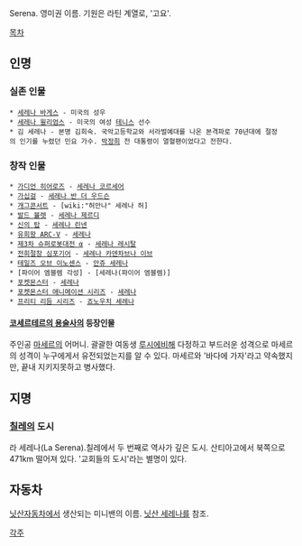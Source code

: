 Serena. 영미권 이름. 기원은 라틴 계열로, '고요'.

[[목차]]

== 인명 ==
=== 실존 인물 ===
 * [[세레나 바게스]] - 미국의 성우
 * [[세레나 윌리엄스]] - 미국의 여성 [[테니스]] 선수 
 * 김 세레나 - 본명 김희숙. 국악고등학교와 서라벌예대를 나온 본격파로 70년대에 절정의 인기를 누렸던 민요 가수. [[박정희]] 전 대통령이 열혈팬이었다고 전한다.

=== 창작 인물 ===
 * [[가디언 히어로즈]] - [[세레나 코르세어]]
 * [[가십걸]] - [[세레나 반 더 우드슨]]
 * [[개그콘서트]] - [wiki:"허안나" 세레나 허]
 * [[발드 뷸렛]] - [[세레나 제르디]]
 * [[신의 탑]] - [[세레나 린넨]]
 * [[유희왕 ARC-V]] - [[세레나(유희왕)|세레나]]
 * [[제3차 슈퍼로봇대전 α]] - [[세레나 레시탈]]
 * [[전희절창 심포기어]] - [[세레나 카덴차브나 이브]]
 * [[테일즈 오브 이노센스]] - [[안쥬 세레나]]
 * [파이어 엠블렘 각성] - [세레나(파이어 엠블렘)]
 * [[포켓몬스터]] - [[세레나(포켓몬스터)|세레나]]
 * [[포켓몬스터 애니메이션 시리즈]] - [[세레나(포켓몬스터)/애니메이션|세레나]]
 * [[프리티 리듬 시리즈]] - [[죠노우치 세레나]]
==== [[코세르테르의 용술사]]의 등장인물 ====
주인공 [[마세르]]의 어머니. 괄괄한 여동생 [[루시]]에비해 다정하고 부드러운 성격으로 마세르의 성격이 누구에게서 유전되었는지를 알 수 있다. 마세르와 '바다에 가자'라고 약속했지만, 끝내 지키지못하고 병사했다.

== 지명 == 
=== [[칠레]]의 도시 ===
라 세레나(La Serena).칠레에서 두 번째로 역사가 깊은 도시. 산티아고에서 북쪽으로 471km 떨어져 있다. '교회들의 도시'라는 별명이 있다.

== 자동차 ==
[[닛산자동차]]에서 생산되는 미니밴의 이름. [[닛산 세레나]]를 참조.

[[각주]]
